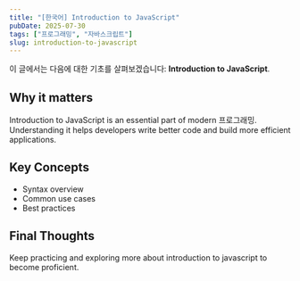 ```yaml
---
title: "[한국어] Introduction to JavaScript"
pubDate: 2025-07-30
tags: ["프로그래밍", "자바스크립트"]
slug: introduction-to-javascript
---
```


이 글에서는 다음에 대한 기초를 살펴보겠습니다: **Introduction to JavaScript**.

## Why it matters

Introduction to JavaScript is an essential part of modern 프로그래밍. Understanding it helps developers write better code and build more efficient applications.

## Key Concepts

- Syntax overview
- Common use cases
- Best practices

## Final Thoughts

Keep practicing and exploring more about introduction to javascript to become proficient.
